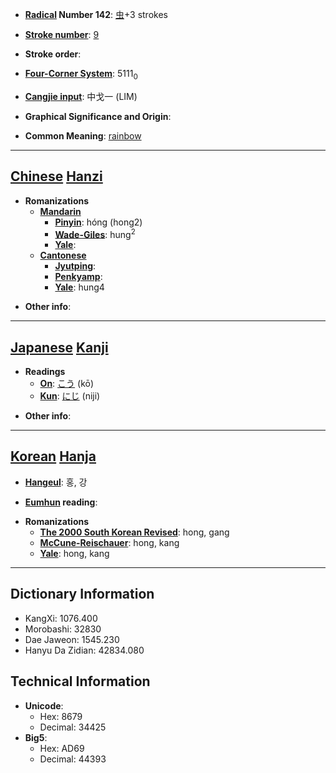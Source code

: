 * '''[[Wiktionary:Chinese radical index| Radical]] Number 142''': [[Wiktionary:Chinese radical index 虫|虫]]+3 strokes

* '''[[Wiktionary:Chinese total strokes index|Stroke number]]''': [[Wiktionary:Chinese total strokes index 9|9]]

* '''Stroke order''': 

* '''[[Wiktionary:Chinese four corner index|Four-Corner System]]''': 5111<sub>0</sub>

* '''[[Wiktionary:Chinese Cangjie index|Cangjie input]]''': 中戈一 (LIM)

* '''Graphical Significance and Origin''': 

* '''Common Meaning''': [[rainbow]]

----

== [[Chinese]] [[Hanzi]] ==

* '''Romanizations'''
** '''[[Mandarin]]'''
*** '''[[Pinyin]]''': hóng (hong2)
*** '''[[Wade-Giles]]''': hung<sup>2</sup>
*** '''[[Yale]]''': 
** '''[[Cantonese]]'''
*** '''[[Jyutping]]''':
*** '''[[Penkyamp]]''': 
*** '''[[Yale]]''': hung4

* '''Other info''': 

----

== [[Japanese]] [[Kanji]] ==

* '''Readings'''
** '''[[On]]''': [[こう]] (kō)
** '''[[Kun]]''': [[にじ]] (niji)

* '''Other info''':  

----

== [[Korean]] [[Hanja]] ==

* '''[[Hangeul]]''': 홍, 강

* '''[[Eumhun]] reading''': 

* '''Romanizations'''
** '''[[The 2000 South Korean Revised Romanization|The 2000 South Korean Revised]]''': hong, gang
** '''[[McCune-Reischauer]]''': hong, kang
** '''[[Yale]]''': hong, kang

----

== Dictionary Information ==

* KangXi: 1076.400
* Morobashi: 32830
* Dae Jaweon: 1545.230
* Hanyu Da Zidian: 42834.080

== Technical Information ==

* '''Unicode''':
** Hex: 8679
** Decimal: 34425
* '''Big5''':
** Hex: AD69
** Decimal: 44393